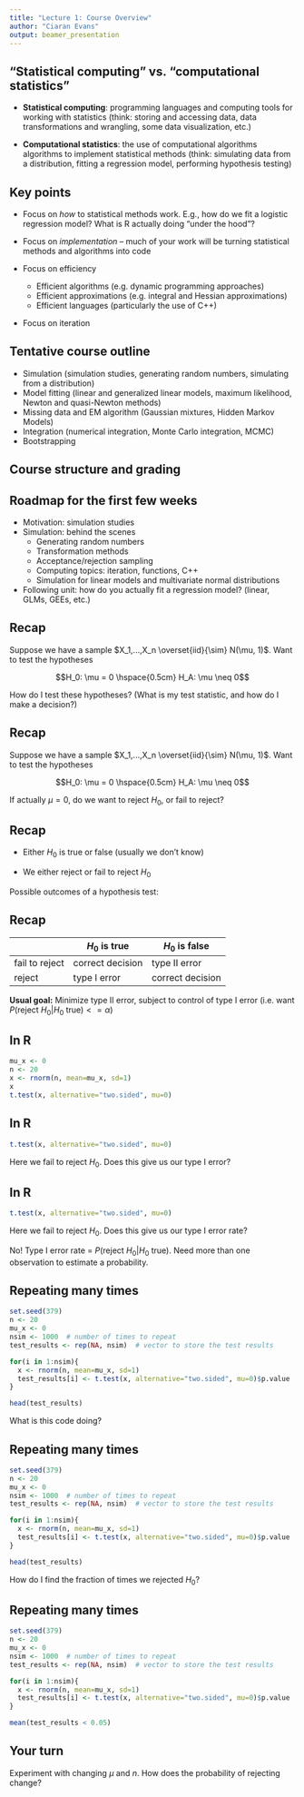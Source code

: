 ```yaml
---
title: "Lecture 1: Course Overview"
author: "Ciaran Evans"
output: beamer_presentation
---
```


## "Statistical computing" vs. "computational statistics" 

* **Statistical computing**: programming languages and computing tools for working with statistics (think: storing and accessing data, data transformations and wrangling, some data visualization, etc.)

* **Computational statistics**: the use of computational algorithms algorithms to implement statistical methods (think: simulating data from a distribution, fitting a regression model, performing hypothesis testing)


## Key points {.smaller}

* Focus on *how* to statistical methods work. E.g., how do we fit a logistic regression model? What is R actually doing "under the hood"?

* Focus on *implementation* -- much of your work will be turning statistical methods and algorithms into code

* Focus on efficiency
    * Efficient algorithms (e.g. dynamic programming approaches)
    * Efficient approximations (e.g. integral and Hessian approximations)
    * Efficient languages (particularly the use of C++)

* Focus on iteration

## Tentative course outline

* Simulation (simulation studies, generating random numbers, simulating from a distribution)
* Model fitting (linear and generalized linear models, maximum likelihood, Newton and quasi-Newton methods)
* Missing data and EM algorithm (Gaussian mixtures, Hidden Markov Models)
* Integration (numerical integration, Monte Carlo integration, MCMC)
* Bootstrapping

## Course structure and grading

## Roadmap for the first few weeks 

* Motivation: simulation studies
* Simulation: behind the scenes
    * Generating random numbers
    * Transformation methods
    * Acceptance/rejection sampling
    * Computing topics: iteration, functions, C++
    * Simulation for linear models and multivariate normal distributions
* Following unit: how do you actually fit a regression model? (linear, GLMs, GEEs, etc.)

## Recap

Suppose we have a sample $X_1,...,X_n \overset{iid}{\sim} N(\mu, 1)$. Want to test the hypotheses

$$H_0: \mu = 0 \hspace{0.5cm} H_A: \mu \neq 0$$

How do I test these hypotheses? (What is my test statistic, and how do I make a decision?)

## Recap

Suppose we have a sample $X_1,...,X_n \overset{iid}{\sim} N(\mu, 1)$. Want to test the hypotheses

$$H_0: \mu = 0 \hspace{0.5cm} H_A: \mu \neq 0$$

If actually $\mu = 0$, do we want to reject $H_0$, or fail to reject?

## Recap

* Either $H_0$ is true or false (usually we don't know)

* We either reject or fail to reject $H_0$

Possible outcomes of a hypothesis test:

## Recap

| | $H_0$ is true | $H_0$ is false |
| --- | --- | --- |
| fail to reject | correct decision | type II error |
| reject | type I error | correct decision |


**Usual goal:** Minimize type II error, subject to control of type I error (i.e. want $P(\text{reject } H_0 | H_0 \text{ true}) <= \alpha$)


## In R

```r
mu_x <- 0
n <- 20
x <- rnorm(n, mean=mu_x, sd=1)
x
t.test(x, alternative="two.sided", mu=0)
```

## In R

```r
t.test(x, alternative="two.sided", mu=0)
```

Here we fail to reject $H_0$. Does this give us our type I error?


## In R

```r
t.test(x, alternative="two.sided", mu=0)
```

Here we fail to reject $H_0$. Does this give us our type I error rate?

No! Type I error rate = $P(\text{reject } H_0 | H_0 \text{ true})$. Need more than one observation to estimate a probability.

## Repeating many times

```r
set.seed(379)
n <- 20
mu_x <- 0
nsim <- 1000  # number of times to repeat
test_results <- rep(NA, nsim)  # vector to store the test results

for(i in 1:nsim){
  x <- rnorm(n, mean=mu_x, sd=1)
  test_results[i] <- t.test(x, alternative="two.sided", mu=0)$p.value
}

head(test_results)
```

What is this code doing?

## Repeating many times

```r
set.seed(379)
n <- 20
mu_x <- 0
nsim <- 1000  # number of times to repeat
test_results <- rep(NA, nsim)  # vector to store the test results

for(i in 1:nsim){
  x <- rnorm(n, mean=mu_x, sd=1)
  test_results[i] <- t.test(x, alternative="two.sided", mu=0)$p.value
}

head(test_results)
```

How do I find the fraction of times we rejected $H_0$?

## Repeating many times

```r
set.seed(379)
n <- 20
mu_x <- 0
nsim <- 1000  # number of times to repeat
test_results <- rep(NA, nsim)  # vector to store the test results

for(i in 1:nsim){
  x <- rnorm(n, mean=mu_x, sd=1)
  test_results[i] <- t.test(x, alternative="two.sided", mu=0)$p.value
}

mean(test_results < 0.05)
```

## Your turn

Experiment with changing $\mu$ and $n$. How does the probability of rejecting change?

